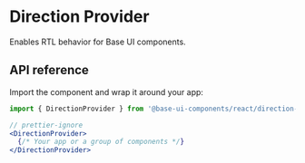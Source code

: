 # Direction Provider

<Subtitle>Enables RTL behavior for Base UI components.</Subtitle>
<Meta
  name="description"
  content="A direction provider component that enables RTL behavior for Base UI components."
/>

<Demo path="./demos/hero" />

## API reference

Import the component and wrap it around your app:

```jsx title="Anatomy"
import { DirectionProvider } from '@base-ui-components/react/direction-provider';

// prettier-ignore
<DirectionProvider>
  {/* Your app or a group of components */}
</DirectionProvider>
```

<Reference component="DirectionProvider" />
